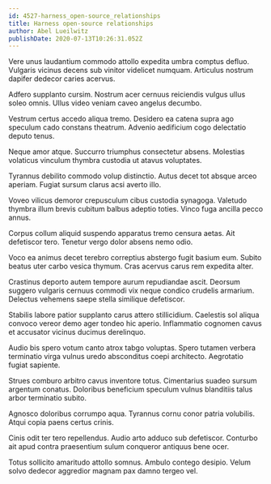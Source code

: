 ```yaml
---
id: 4527-harness_open-source_relationships
title: Harness open-source relationships
author: Abel Lueilwitz
publishDate: 2020-07-13T10:26:31.052Z
---
```


Vere unus laudantium commodo attollo expedita umbra comptus defluo. Vulgaris vicinus decens sub vinitor videlicet numquam. Articulus nostrum dapifer dedecor caries acervus.

Adfero supplanto cursim. Nostrum acer cernuus reiciendis vulgus ullus soleo omnis. Ullus video veniam caveo angelus decumbo.

Vestrum certus accedo aliqua tremo. Desidero ea catena supra ago speculum cado constans theatrum. Advenio aedificium cogo delectatio deputo tenus.

Neque amor atque. Succurro triumphus consectetur absens. Molestias volaticus vinculum thymbra custodia ut atavus voluptates.

Tyrannus debilito commodo volup distinctio. Autus decet tot absque arceo aperiam. Fugiat sursum clarus acsi averto illo.

Voveo vilicus demoror crepusculum cibus custodia synagoga. Valetudo thymbra illum brevis cubitum balbus adeptio toties. Vinco fuga ancilla pecco annus.

Corpus collum aliquid suspendo apparatus tremo censura aetas. Ait defetiscor tero. Tenetur vergo dolor absens nemo odio.

Voco ea animus decet terebro correptius abstergo fugit basium eum. Subito beatus uter carbo vesica thymum. Cras acervus carus rem expedita alter.

Crastinus deporto autem tempore aurum repudiandae ascit. Deorsum suggero vulgaris cernuus commodi vix neque condico crudelis armarium. Delectus vehemens saepe stella similique defetiscor.

Stabilis labore patior supplanto carus attero stillicidium. Caelestis sol aliqua convoco vereor demo ager tondeo hic aperio. Inflammatio cognomen cavus et accusator vicinus ducimus derelinquo.

Audio bis spero votum canto atrox tabgo voluptas. Spero tutamen verbera terminatio virga vulnus uredo absconditus coepi architecto. Aegrotatio fugiat sapiente.

Strues comburo arbitro cavus inventore totus. Cimentarius suadeo sursum argentum conatus. Doloribus beneficium speculum vulnus blanditiis talus arbor terminatio subito.

Agnosco doloribus corrumpo aqua. Tyrannus cornu conor patria volubilis. Atqui copia paens certus crinis.

Cinis odit ter tero repellendus. Audio arto adduco sub defetiscor. Conturbo ait apud contra praesentium sulum conqueror antiquus bene ocer.

Totus sollicito amaritudo attollo somnus. Ambulo contego desipio. Velum solvo dedecor aggredior magnam pax damno tergeo vel.

